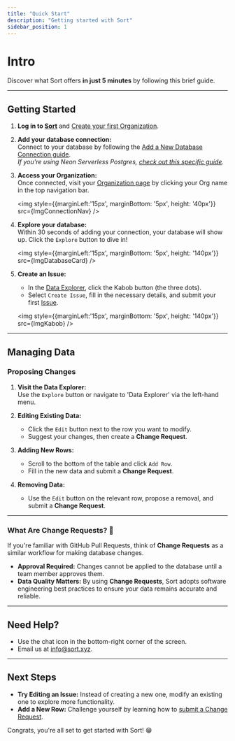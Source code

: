 ```yaml
---
title: "Quick Start"
description: "Getting started with Sort"
sidebar_position: 1
---
```



# Intro

Discover what Sort offers **in just 5 minutes** by following this brief guide.

---

## Getting Started

1. **Log in to [Sort](https://sort.xyz)** and [Create your first Organization](/docs/organizations/creating-an-organization).

2. **Add your database connection:**  
   Connect to your database by following the [Add a New Database Connection guide](/docs/database-connections/add-new-database-connection).  
   _If you're using Neon Serverless Postgres, [check out this specific guide](/docs/tutorials/neon-add-connection)._

3. **Access your Organization:**  
   Once connected, visit your [Organization page](/docs/organizations/organizations) by clicking your Org name in the top navigation bar.  

   <img style={{marginLeft:'15px', marginBottom: '5px', height: '40px'}} src={ImgConnectionNav} />

4. **Explore your database:**  
   Within 30 seconds of adding your connection, your database will show up. Click the `Explore` button to dive in!  

   <img style={{marginLeft:'15px', marginBottom: '5px', height: '140px'}} src={ImgDatabaseCard} />

5. **Create an Issue:**  
   - In the [Data Explorer](/docs/data-explorer/data-explorer), click the Kabob button (the three dots).  
   - Select `Create Issue`, fill in the necessary details, and submit your first [Issue](/docs/category/issues).  

   <img style={{marginLeft:'15px', marginBottom: '5px', height: '140px'}} src={ImgKabob} />

---

## Managing Data

### Proposing Changes

1. **Visit the Data Explorer:**  
   Use the `Explore` button or navigate to 'Data Explorer' via the left-hand menu.  

2. **Editing Existing Data:**  
   - Click the `Edit` button next to the row you want to modify.  
   - Suggest your changes, then create a **Change Request**.  

3. **Adding New Rows:**  
   - Scroll to the bottom of the table and click `Add Row`.  
   - Fill in the new data and submit a **Change Request**.

4. **Removing Data:**  
   - Use the `Edit` button on the relevant row, propose a removal, and submit a **Change Request**.

---

### What Are Change Requests? 🎉

If you're familiar with GitHub Pull Requests, think of **Change Requests** as a similar workflow for making database changes.  
- **Approval Required:** Changes cannot be applied to the database until a team member approves them.  
- **Data Quality Matters:** By using **Change Requests**, Sort adopts software engineering best practices to ensure your data remains accurate and reliable.

---

## Need Help?

- Use the chat icon in the bottom-right corner of the screen.  
- Email us at [info@sort.xyz](mailto:info@sort.xyz).

---

## Next Steps

- **Try Editing an Issue:** Instead of creating a new one, modify an existing one to explore more functionality.  
- **Add a New Row:** Challenge yourself by learning how to [submit a Change Request](/docs/change-requests/submit-a-change-request).

Congrats, you're all set to get started with Sort! 😁
